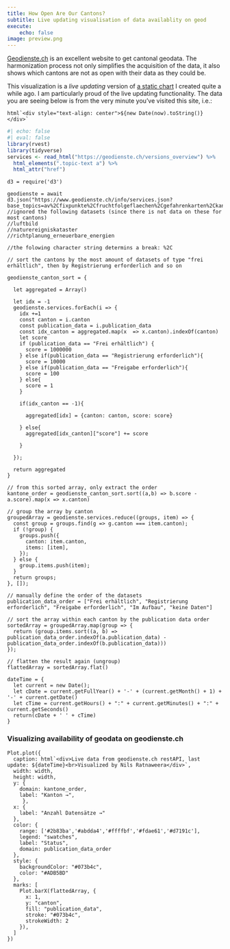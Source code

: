 ```yaml
---
title: How Open Are Our Cantons?
subtitle: Live updating visualisation of data availablity on geod
execute:
    echo: false
image: preview.png
---
```



[Geodienste.ch](https://geodienste.ch/) is an excellent website to get cantonal geodata. The harmonization process not only simplifies the acquisition of the data, it also shows which cantons are not as open with their data as they could be. 

This visualization is a *live updating* version of [a static chart](blog/2021-12-01-opendata-per-canton/opendata-per-canton.html) I created quite a while ago. I am particularly proud of the live updating functionality. The data you are seeing below is from the very minute you've visited this site, i.e.:
 
```ojs
html`<div style="text-align: center">${new Date(now).toString()}</div>`
```


```r
#| echo: false
#| eval: false
library(rvest)
library(tidyverse)
services <- read_html("https://geodienste.ch/versions_overview") %>% 
  html_elements(".topic-text a") %>% 
  html_attr("href")
```

<!--
av
fixpunkte
fruchtfolgeflaechen
gefahrenkarten
kantonale_ausnahmetransportrouten
kataster_belasteter_standorte
lwb_bewirtschaftungseinheit
lwb_biodiversitaetsfoerderflaechen
lwb_elemente_mit_landschaftsqualitaet
lwb_nutzungsflaechen
lwb_perimeter_ln_sf
lwb_perimeter_terrassenreben
lwb_rebbaukataster
leitungskataster
luftbild
npl_laermempfindlichkeitsstufen
naturereigniskataster
npl_nutzungsplanung
planerischer_gewaesserschutz
revitalisierung_seen
planungszonen
richtplanung_erneuerbare_energien
npl_waldgrenzen
stromversorgungssicherheit_netzgebiete
npl_waldabstandslinien
waldreservate
wildruhezonen
-->


<!-- AG AI AR BE BL BS FR GE GL GR JU LU NE NW OW SG SH SO SZ TG TI UR VD VS ZG ZH -->


```ojs
d3 = require('d3')
```

```ojs
geodienste = await d3.json("https://www.geodienste.ch/info/services.json?base_topics=av%2Cfixpunkte%2Cfruchtfolgeflaechen%2Cgefahrenkarten%2Ckantonale_ausnahmetransportrouten%2Ckataster_belasteter_standorte%2Clwb_bewirtschaftungseinheit%2Clwb_biodiversitaetsfoerderflaechen%2Clwb_elemente_mit_landschaftsqualitaet%2Clwb_nutzungsflaechen%2Clwb_perimeter_ln_sf%2Clwb_perimeter_terrassenreben%2Clwb_rebbaukataster%2Cleitungskataster%2Cnpl_laermempfindlichkeitsstufen%2Cnpl_nutzungsplanung%2Cplanerischer_gewaesserschutz%2Crevitalisierung_seen%2Cplanungszonen%2Cnpl_waldgrenzen%2Cstromversorgungssicherheit_netzgebiete%2Cnpl_waldabstandslinien%2Cwaldreservate%2Cwildruhezonen&cantons=AG%2CAI%2CAR%2CBE%2CBL%2CBS%2CFR%2CGE%2CGL%2CGR%2CJU%2CLU%2CNE%2CNW%2COW%2CSG%2CSH%2CSO%2CSZ%2CTG%2CTI%2CUR%2CVD%2CVS%2CZG%2CZH&restricted_topics=true&language=de")
//ignored the following datasets (since there is not data on these for most cantons)
//luftbild
//naturereigniskataster
//richtplanung_erneuerbare_energien

//the folowing character string determins a break: %2C
```

```ojs
// sort the cantons by the most amount of datasets of type "frei erhältlich", then by Registrierung erforderlich and so on

geodienste_canton_sort = {

  let aggregated = Array()

  let idx = -1
  geodienste.services.forEach(i => {
    idx +=1
    const canton = i.canton
    const publication_data = i.publication_data
    const idx_canton = aggregated.map(x  => x.canton).indexOf(canton)
    let score
    if (publication_data == "Frei erhältlich") {
      score = 1000000
    } else if(publication_data == "Registrierung erforderlich"){
      score = 10000
    } else if(publication_data == "Freigabe erforderlich"){
      score = 100
    } else{
      score = 1
    }
      
    if(idx_canton == -1){

      aggregated[idx] = {canton: canton, score: score}
     
    } else{
      aggregated[idx_canton]["score"] += score 
      
    }
  
  });

  return aggregated
}

```



```ojs
// from this sorted array, only extract the order
kantone_order = geodienste_canton_sort.sort((a,b) => b.score - a.score).map(x => x.canton)
```



```ojs
// group the array by canton
groupedArray = geodienste.services.reduce((groups, item) => {
  const group = groups.find(g => g.canton === item.canton);
  if (!group) {
    groups.push({
      canton: item.canton,
      items: [item],
    });
  } else {
    group.items.push(item);
  }
  return groups;
}, []);
```

```ojs
// manually define the order of the datasets
publication_data_order = ["Frei erhältlich", "Registrierung erforderlich", "Freigabe erforderlich", "Im Aufbau", "keine Daten"]
```

```ojs
// sort the array within each canton by the publication data order
sortedArray = groupedArray.map(group => {
  return (group.items.sort((a, b) => publication_data_order.indexOf(a.publication_data) - publication_data_order.indexOf(b.publication_data)))
});

```


```ojs
// flatten the result again (ungroup)
flattedArray = sortedArray.flat()
```

```ojs
dateTime = {
  let current = new Date();
  let cDate = current.getFullYear() + '-' + (current.getMonth() + 1) + '-' + current.getDate()
  let cTime = current.getHours() + ":" + current.getMinutes() + ":" + current.getSeconds()
  return(cDate + ' ' + cTime)
}

```

### Visualizing availability of geodata on geodienste.ch

```ojs
Plot.plot({
  caption: html`<div>Live data from geodienste.ch restAPI, last update: ${dateTime}<br>Visualized by Nils Ratnaweera</div>`,
  width: width,
  height: width,
  y: {
    domain: kantone_order,
    label: "Kanton →",
     },
  x: {
    label: "Anzahl Datensätze →"
  },
  color: {
    range: ['#2b83ba','#abdda4','#ffffbf','#fdae61','#d7191c'],
    legend: "swatches",
    label: "Status",
    domain: publication_data_order
  },
  style: {
    backgroundColor: "#073b4c",
    color: "#ADB5BD"
  },
  marks: [
    Plot.barX(flattedArray, {
      x: 1, 
      y: "canton", 
      fill: "publication_data",
      stroke: "#073b4c", 
      strokeWidth: 2
    }),
  ]
})
```


